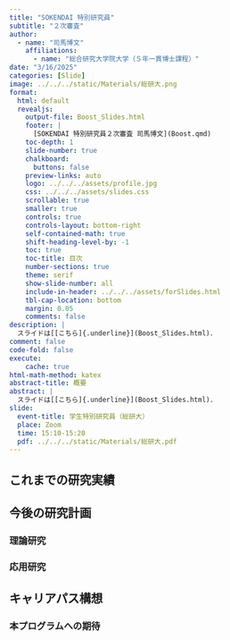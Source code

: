 ```yaml
---
title: "SOKENDAI 特別研究員"
subtitle: "２次審査"
author:
  - name: "司馬博文"
    affiliations: 
      - name: "総合研究大学院大学（５年一貫博士課程）"
date: "3/16/2025"
categories: [Slide]
image: ../../../static/Materials/総研大.png
format:
  html: default
  revealjs: 
    output-file: Boost_Slides.html
    footer: |
      [SOKENDAI 特別研究員２次審査 司馬博文](Boost.qmd)
    toc-depth: 1
    slide-number: true
    chalkboard: 
      buttons: false
    preview-links: auto
    logo: ../../../assets/profile.jpg
    css: ../../../assets/slides.css
    scrollable: true
    smaller: true
    controls: true
    controls-layout: bottom-right
    self-contained-math: true
    shift-heading-level-by: -1
    toc: true
    toc-title: 目次
    number-sections: true
    theme: serif
    show-slide-number: all
    include-in-header: ../../../assets/forSlides.html
    tbl-cap-location: bottom
    margin: 0.05
    comments: false
description: |
  スライドは[[こちら]{.underline}](Boost_Slides.html)．
comment: false
code-fold: false
execute:
    cache: true
html-math-method: katex
abstract-title: 概要
abstract: |
  スライドは[[こちら]{.underline}](Boost_Slides.html)．
slide:
  event-title: 学生特別研究員（総研大）
  place: Zoom
  time: 15:10-15:20
  pdf: ../../../static/Materials/総研大.pdf
---
```


## これまでの研究実績

## 今後の研究計画

### 理論研究

### 応用研究

## キャリアパス構想

### 本プログラムへの期待

